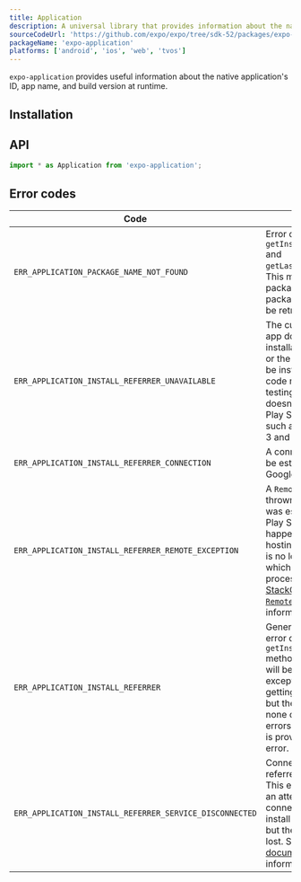 ```yaml
---
title: Application
description: A universal library that provides information about the native application's ID, app name, and build version at runtime.
sourceCodeUrl: 'https://github.com/expo/expo/tree/sdk-52/packages/expo-application'
packageName: 'expo-application'
platforms: ['android', 'ios', 'web', 'tvos']
---
```



`expo-application` provides useful information about the native application's ID, app name, and build version at runtime.

## Installation

<APIInstallSection />

## API

```js
import * as Application from 'expo-application';
```

<APISection packageName="expo-application" apiName="Application" />

## Error codes

| Code                                                    | Description                                                                                                                                                                                                                                                                                                                                                                                                    |
| ------------------------------------------------------- | -------------------------------------------------------------------------------------------------------------------------------------------------------------------------------------------------------------------------------------------------------------------------------------------------------------------------------------------------------------------------------------------------------------- |
| `ERR_APPLICATION_PACKAGE_NAME_NOT_FOUND`                | Error code thrown by `getInstallationTimeAsync` and `getLastUpdateTimeAsync`. This may be thrown if the package information or package name could not be retrieved.                                                                                                                                                                                                                                            |
| `ERR_APPLICATION_INSTALL_REFERRER_UNAVAILABLE`          | The current Play Store app doesn't provide the installation referrer API, or the Play Store may not be installed. This error code may come up when testing on an AVD that doesn't come with the Play Store pre-installed, such as the Google Pixel 3 and Nexus 6.                                                                                                                                              |
| `ERR_APPLICATION_INSTALL_REFERRER_CONNECTION`           | A connection could not be established to the Google Play Store.                                                                                                                                                                                                                                                                                                                                                |
| `ERR_APPLICATION_INSTALL_REFERRER_REMOTE_EXCEPTION`     | A `RemoteException` was thrown after a connection was established to the Play Store. This may happen if the process hosting the remote object is no longer available, which usually means the process crashed. See [this StackOverflow answer on `RemoteException`](https://stackoverflow.com/questions/3156389/android-remoteexceptions-and-services) for more information.                                   |
| `ERR_APPLICATION_INSTALL_REFERRER`                      | General default case error code for the `getInstallReferrerAsync` method. This error code will be thrown if an exception occurred when getting the install referrer, but the exception was none of the more precise errors. The [`responseCode`](https://developer.android.com/reference/com/android/installreferrer/api/InstallReferrerClient.InstallReferrerResponse.html) is provided along with the error. |
| `ERR_APPLICATION_INSTALL_REFERRER_SERVICE_DISCONNECTED` | Connection to the install referrer service was lost. This error is thrown when an attempt was made to connect and set up the install referrer service, but the connection was lost. See the [Android documentation](https://developer.android.com/reference/com/android/installreferrer/api/InstallReferrerStateListener) for more information.                                                                |
